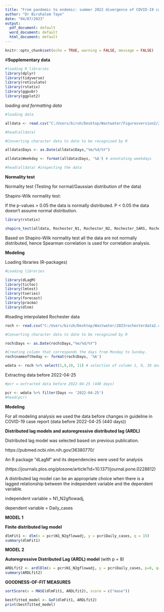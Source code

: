```yaml
---
title: "From pandemic to endemic: summer 2022 divergence of COVID-19 case numbers and SARS-CoV-2 RNA detection in wastewaters of Rochester, Minnesota"
author: "Dr Biruhalem Taye"
date: "04/07/2023"
output:
  pdf_document: default
  word_document: default
  html_document: default
---
```


```r
knitr::opts_chunk$set(echo = TRUE, warning = FALSE, message = FALSE)

```


#**Supplementary data** 

```r
#loading R libraries 
library(dplyr)
library(tidyverse)
library(reticulate)
library(rstatix)
library(ggpubr)
library(ggplot2)

```


*loading and formatting data*

```r
#loading data

alldata <- read.csv("C:/Users/biruh/Desktop/Wastwater/Figuresversion2/2023Alldatarefined.csv")

#head(alldata) 

#Converting character data to date to be recognized by R 

alldata$Days <- as.Date(alldata$Days,"%m/%d/%Y")

alldata$Weekday <- format(alldata$Days, '%A') # annotating weekdays 

#head(alldata) #inspecting the data 


```


**Normality test**

Normality test (Testing for normal/Gaussian distribution of the data) 

Shapiro-Wilk normality test: 

If the p-values > 0.05 the data is normally distributed. P < 0.05 the data doesn't assume normal distribution. 


```r
library(rstatix)

shapiro_test(alldata, Rochester_N1, Rochester_N2, Rochester_SARS, Rochester_Cases, Stewartville_SARS, Stewartville_Cases, Byron_SARS, Byron_Cases)

```

Based on Shapiro-Wilk normality test all the data are not normally distributed, hence Spearman correlation is used for correlation analysis.

**Modeling**

Loading libraries (R-packages)

```r
#Loading libraries 

library(dLagM)
library(tictoc)
library(lmtest)
library(tseries)
library(forecast)
library(pracma)
library(dlnm)

```


#loading interpolated Rochester data 

```r

roch <- read.csv("C:/Users/biruh/Desktop/Wastwater/2023rochesterdata2.csv")

#Converting character data to date to be recognized by R 

roch$Days <- as.Date(roch$Days,"%m/%d/%Y")

#Creating column that corresponds the days from Monday to Sunday.
roch$nameoftheday <- format(roch$Days, '%A')

wdata <- roch %>% select(1,9,10, 11) # selection of column 1, 9, 10 and 11 (relevant data)


```

Extracting data before 2022-04-25

```r
#pcr = extracted data before 2022-04-25 (440 days)

pcr <- wdata %>% filter(Days <= '2022-04-25')
#head(pcr)

```


**Modeling**

For all modeling analysis we used the data before changes in guideline in COVID-19 case report (data before 2022-04-25 (440 days))



**Distributed lag models and autoregressive distributed lag (ARDL)**



Distributed lag model was selected based on previous publication.

https://pubmed.ncbi.nlm.nih.gov/36380770/

An R package "dLagM" and its dependencies were used for analysis

(https://journals.plos.org/plosone/article?id=10.1371/journal.pone.0228812)


A distributed lag model can be an appropriate choice when there is a lagged relationship between the independent variable and the dependent variable. 

independent variable = N1_N2gflowadj,

dependent variable = Daily_cases

**MODEL 1**

**Finite distributed lag model**

```r
dlmFit1 <- dlm(x = pcr$N1_N2gflowadj, y = pcr$Daily_cases, q = 15)
summary(dlmFit1)

```

**MODEL 2**

**Autoregressive Distributed Lag (ARDL) model** (with p = 8)


```r

ARDLfit2 <- ardlDlm(x = pcr$N1_N2gflowadj, y = pcr$Daily_cases, p=8, q=15)
summary(ARDLfit2)

```


**GOODNESS-OF-FIT MEASURES**


```r

sortScore(x = MASE(dlmFit1, ARDLfit2), score = c("mase"))

```


```r
bestfitted_model <- GoF(dlmFit1, ARDLfit2)
print(bestfitted_model)
```







